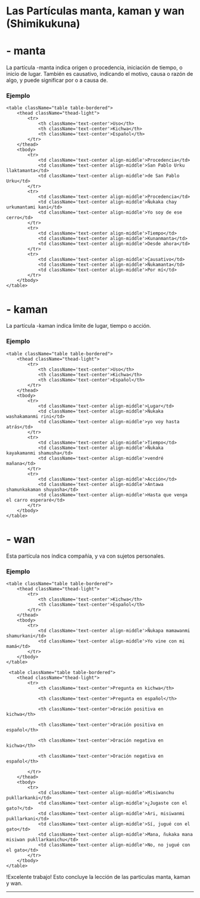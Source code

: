 
# Las Partículas manta, kaman y wan (Shimikukuna)

# - manta

La partícula -manta indica origen o procedencia, iniciación de tiempo, o inicio de lugar. También es causativo, indicando el motivo, causa o razón de algo, y puede significar por o a causa de. 

### Ejemplo

    <table className="table table-bordered">
        <thead className="thead-light">
            <tr>
                <th className='text-center'>Uso</th>
                <th className='text-center'>Kichwa</th>
                <th className='text-center'>Español</th>                               
            </tr>
        </thead>
        <tbody>
            <tr>
                <td className='text-center align-middle'>Procedencia</td>                
                <td className='text-center align-middle'>San Pablo Urku llaktamanta</td>
                <td className='text-center align-middle'>de San Pablo Urku</td>                              
            </tr>
            <tr>
                <td className='text-center align-middle'>Procedencia</td>                
                <td className='text-center align-middle'>Ñukaka chay urkumantami kani</td>
                <td className='text-center align-middle'>Yo soy de ese cerro</td>                              
            </tr>
            <tr>
                <td className='text-center align-middle'>Tiempo</td>
                <td className='text-center align-middle'>Kunanmanta</td>
                <td className='text-center align-middle'>Desde ahora</td>                              
            </tr>
            <tr>
                <td className='text-center align-middle'>Causativo</td>
                <td className='text-center align-middle'>Ñukamanta</td>
                <td className='text-center align-middle'>Por mí</td>                              
            </tr>                                    
        </tbody>
    </table>

# - kaman

La partícula -kaman indica limite de lugar, tiempo o acción.

### Ejemplo

    <table className="table table-bordered">
        <thead className="thead-light">
            <tr>
                <th className='text-center'>Uso</th>
                <th className='text-center'>Kichwa</th>
                <th className='text-center'>Español</th>                               
            </tr>
        </thead>
        <tbody>
            <tr>
                <td className='text-center align-middle'>Lugar</td>
                <td className='text-center align-middle'>Ñukaka washakamanmi rini</td>
                <td className='text-center align-middle'>yo voy hasta atrás</td>                              
            </tr>
            <tr>
                <td className='text-center align-middle'>Tiempo</td>
                <td className='text-center align-middle'>Ñukaka kayakamanmi shamusha</td>
                <td className='text-center align-middle'>vendré mañana</td>                              
            </tr>
            <tr>
                <td className='text-center align-middle'>Acción</td>
                <td className='text-center align-middle'>Antawa shamunkakaman shuyasha</td>
                <td className='text-center align-middle'>Hasta que venga el carro esperaré</td>                               
            </tr>                                   
        </tbody>
    </table>

# - wan

Esta partícula nos índica compañía, y va con sujetos personales.

### Ejemplo

    <table className="table table-bordered">
        <thead className="thead-light">
            <tr>                
                <th className='text-center'>Kichwa</th>
                <th className='text-center'>Español</th>                               
            </tr>
        </thead>
        <tbody>
            <tr>
                <td className='text-center align-middle'>Ñukapa mamawanmi shamurkani</td>
                <td className='text-center align-middle'>Yo vine con mi mamá</td>                                            
            </tr>                                            
        </tbody>
    </table>

     <table className="table table-bordered">
        <thead className="thead-light">
            <tr>                
                <th className='text-center'>Pregunta en kichwa</th>    

                <th className='text-center'>Pregunta en español</th>

                <th className='text-center'>Oración positiva en kichwa</th>

                <th className='text-center'>Oración positiva en español</th>
                
                <th className='text-center'>Oración negativa en kichwa</th>       

                <th className='text-center'>Oración negativa en español</th>    

            </tr>
        </thead>
        <tbody>
            <tr>
                <td className='text-center align-middle'>Misiwanchu pukllarkanki</td>
                <td className='text-center align-middle'>¿Jugaste con el gato?</td>
                <td className='text-center align-middle'>Ari, misiwanmi pukllarkani</td>
                <td className='text-center align-middle'>Sí, jugué con el gato</td>
                <td className='text-center align-middle'>Mana, ñukaka mana misiwan pukllarkanichu</td>
                <td className='text-center align-middle'>No, no jugué con el gato</td>                                            
            </tr>                                            
        </tbody>
    </table>


!Excelente trabajo! Esto concluye la lección de las particulas manta, kaman y wan.

<hr />
<MiniTestForm lecture="grammar-4" />